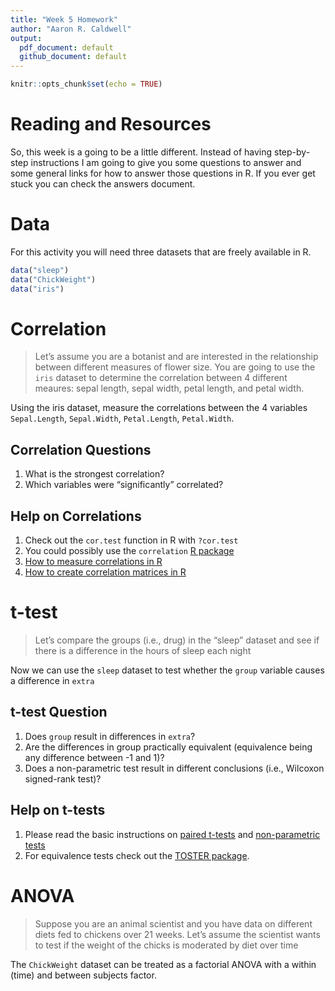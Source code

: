 ```yaml
---
title: "Week 5 Homework"
author: "Aaron R. Caldwell"
output: 
  pdf_document: default
  github_document: default
---
```


```r
knitr::opts_chunk$set(echo = TRUE)
```

# Reading and Resources

So, this week is a going to be a little different. Instead of having step-by-step instructions I am going to give you some questions to answer and some general links for how to answer those questions in R. If you ever get stuck you can check the answers document.

# Data

For this activity you will need three datasets that are freely available in R.

```r
data("sleep")
data("ChickWeight")
data("iris")
```

# Correlation

> Let's assume you are a botanist and are interested in the relationship between different measures of flower size. You are going to use the `iris` dataset to determine the correlation between 4 different meaures: sepal length, sepal width, petal length, and petal width.

Using the iris dataset, measure the correlations between the 4 variables `Sepal.Length`, `Sepal.Width`, `Petal.Length`, `Petal.Width`.

## Correlation Questions
1. What is the strongest correlation?
2. Which variables were "significantly" correlated?

## Help on Correlations
1. Check out the `cor.test` function in R with `?cor.test`
2. You could possibly use the `correlation` [R package](https://easystats.github.io/correlation/)
3. [How to measure correlations in R](http://www.sthda.com/english/wiki/correlation-test-between-two-variables-in-r)
3. [How to create correlation matrices in R](http://www.sthda.com/english/wiki/correlation-matrix-a-quick-start-guide-to-analyze-format-and-visualize-a-correlation-matrix-using-r-software#compute-correlation-matrix)

# t-test

> Let's compare the groups (i.e., drug) in the "sleep" dataset and see if there is a difference in the hours of sleep each night 

Now we can use the `sleep` dataset to test whether the `group` variable causes a difference in `extra`

## t-test Question
1. Does `group` result in differences in `extra`?
2. Are the differences in group practically equivalent (equivalence being any difference between -1 and 1)?
3. Does a non-parametric test result in different conclusions (i.e., Wilcoxon signed-rank test)?

## Help on t-tests
1. Please read the basic instructions on [paired t-tests](http://www.sthda.com/english/wiki/paired-samples-t-test-in-r) and [non-parametric tests](http://www.sthda.com/english/wiki/paired-samples-wilcoxon-test-in-r)
2. For equivalence tests check out the [TOSTER package](https://aaroncaldwell.us/TOSTERpkg/articles/IntroTOSTt.html).

# ANOVA

> Suppose you are an animal scientist and you have data on different diets fed to chickens over 21 weeks. Let's assume the scientist wants to test if the weight of the chicks is moderated by diet over time

The `ChickWeight` dataset can be treated as a factorial ANOVA with a within (time) and between subjects factor.
